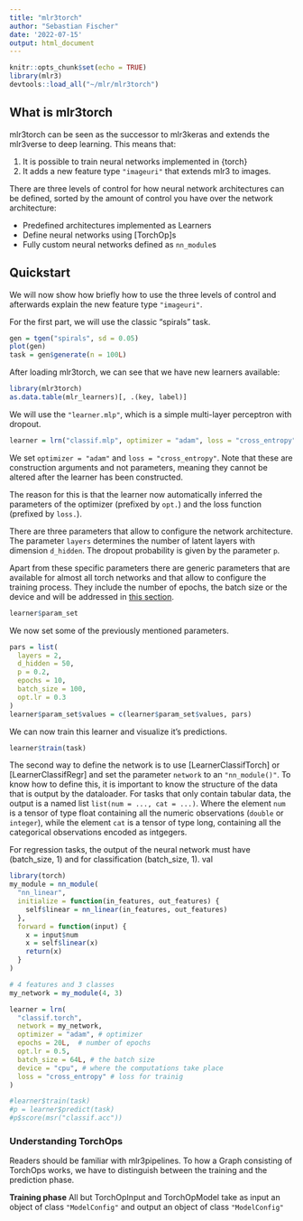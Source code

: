 ```yaml
---
title: "mlr3torch"
author: "Sebastian Fischer"
date: '2022-07-15'
output: html_document
---
```


```r
knitr::opts_chunk$set(echo = TRUE)
library(mlr3)
devtools::load_all("~/mlr/mlr3torch")
```


## What is mlr3torch

mlr3torch can be seen as the successor to mlr3keras and extends the mlr3verse
to deep learning. This means that: 

1. It is possible to train neural networks implemented in {torch}
1. It adds a new feature type `"imageuri"` that extends mlr3 to images.

There are three levels of control for how neural network architectures can be 
defined, sorted by the amount of control you have over the network architecture:

* Predefined architectures implemented as Learners
* Define neural networks using [TorchOp]s
* Fully custom neural networks defined as `nn_module`s

## Quickstart

We will now show how briefly how to use the three levels of control and afterwards
explain the new feature type `"imageuri"`.
   
For the first part, we will use the classic "spirals" task. 

```r
gen = tgen("spirals", sd = 0.05)
plot(gen)
task = gen$generate(n = 100L)
```
After loading mlr3torch, we can see that we have new learners available: 
    
```r
library(mlr3torch)
as.data.table(mlr_learners)[, .(key, label)]
```

We will use the `"learner.mlp"`, which is a simple multi-layer perceptron with 
dropout. 

```r
learner = lrn("classif.mlp", optimizer = "adam", loss = "cross_entropy")
```

We set `optimizer = "adam"` and `loss = "cross_entropy"`. Note that these are
construction arguments and not parameters, meaning they cannot be altered
after the learner has been constructed.

The reason for this is that the learner now automatically inferred the
parameters of the optimizer (prefixed by `opt.`) and the loss function 
(prefixed by `loss.`).

There are three parameters that allow to configure the network architecture. 
The parameter `layers` determines the number of latent layers with 
dimension `d_hidden`. The dropout probability is given by the parameter `p`.

Apart from these specific parameters there are generic parameters that are available for almost all torch networks and that allow to configure the  training process. 
They include the number of epochs, the batch size or the device and will be addressed in [this section](LINK!!!).

```r
learner$param_set
```

We now set some of the previously mentioned parameters.

```r
pars = list(
  layers = 2, 
  d_hidden = 50, 
  p = 0.2, 
  epochs = 10,  
  batch_size = 100, 
  opt.lr = 0.3
)
learner$param_set$values = c(learner$param_set$values, pars)
```

We can now train this learner and visualize it's predictions.

```r
learner$train(task)
```


The second way to define the network is to use [LearnerClassifTorch] or 
[LearnerClassifRegr] and set the parameter `network` to an `"nn_module()"`.
To know how to define this, it is important to know the structure of the data 
that is output by the dataloader.
For tasks that only contain tabular data, the output is a named list 
`list(num = ..., cat = ...)`. Where the element `num` is a tensor of type float
containing all the numeric observations (`double` or `integer`), while the element `cat`
is a tensor of type long, containing all the categorical observations encoded as intgegers.

For regression tasks, the output of the neural network must have (batch_size, 1)  and for classification (batch_size, 1).
 val
```r
library(torch)
my_module = nn_module(
  "nn_linear", 
  initialize = function(in_features, out_features) {
    self$linear = nn_linear(in_features, out_features)
  }, 
  forward = function(input) {
    x = input$num
    x = self$linear(x)
    return(x)
  }
)

# 4 features and 3 classes
my_network = my_module(4, 3)

learner = lrn(
  "classif.torch", 
  network = my_network, 
  optimizer = "adam", # optimizer 
  epochs = 20L,  # number of epochs
  opt.lr = 0.5,
  batch_size = 64L, # the batch size
  device = "cpu", # where the computations take place
  loss = "cross_entropy" # loss for trainig
)

#learner$train(task)
#p = learner$predict(task)
#p$score(msr("classif.acc"))
```


### Understanding TorchOps

Readers should be familiar with mlr3pipelines.
To how a Graph consisting of TorchOps works, we have to distinguish between the
training and the prediction phase.

**Training phase**
All but TorchOpInput and TorchOpModel take as input an object of class `"ModelConfig"`
and output an object of class `"ModelConfig"`

